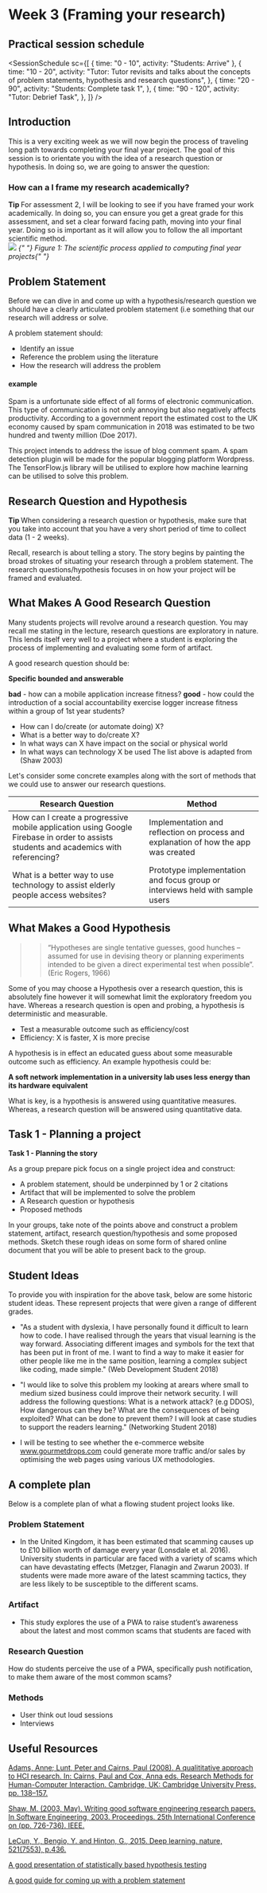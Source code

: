 
# Week 3 (Framing your research)

## Practical session schedule

<SessionSchedule
  sc={[
    { time: "0 - 10", activity: "Students: Arrive" },
    {
      time: "10 - 20",
      activity:
        "Tutor: Tutor revisits and talks about the concepts of problem statements, hypothesis and research questions",
    },
    {
      time: "20 - 90",
      activity: "Students: Complete task 1",
    },
    {
      time: "90 - 120",
      activity: "Tutor: Debrief Task",
    },
  ]}
/>

## Introduction

This is a very exciting week as we will now begin the process of traveling long path towards completing your final year project. The goal of this session is to orientate you with the idea of a research question or hypothesis. In doing so, we are going to answer the question:

### How can a I frame my research academically?

<MuiAlert severity="info">
  <AlertTitle>
    <strong> Tip </strong>
  </AlertTitle>
  For assessment 2, I will be looking to see if you have framed your work academically.
  In doing so, you can ensure you get a great grade for this assessment, and set
  a clear forward facing path, moving into your final year. Doing so is important
  as it will allow you to follow the all important scientific method.
</MuiAlert>

<br />

<img src="https://firebasestorage.googleapis.com/v0/b/computing-notes/o/images%2Fresearch-process.png?alt=media&token=ce597573-0444-45cf-9666-80645403848e" />

<em>
  {" "}
  Figure 1: The scientific process applied to computing final year projects{" "}
</em>

## Problem Statement

Before we can dive in and come up with a hypothesis/research question we should have a clearly articulated problem statement (i.e something that our research will address or solve.

A problem statement should:

- Identify an issue
- Reference the problem using the literature
- How the research will address the problem

#### example

Spam is a unfortunate side effect of all forms of electronic communication. This type of communication is not only annoying but also negatively affects productivity. According to a government report the estimated cost to the UK economy caused by spam communication in 2018 was estimated to be two hundred and twenty million (Doe 2017).

This project intends to address the issue of blog comment spam. A spam detection plugin will be made for the popular blogging platform Wordpress. The TensorFlow.js library will be utilised to explore how machine learning can be utilised to solve this problem.

## Research Question and Hypothesis

<MuiAlert severity="info">
  <AlertTitle>
    <strong> Tip </strong>
  </AlertTitle>
  When considering a research question or hypothesis, make sure that you take into
  account that you have a very short period of time to collect data (1 - 2 weeks).
</MuiAlert>

Recall, research is about telling a story. The story begins by painting the broad strokes of situating your research through a problem statement. The research questions/hypothesis focuses in on how your project will be framed and evaluated.

## What Makes A Good Research Question

Many students projects will revolve around a research question. You may recall me stating in the lecture, research questions are exploratory in nature. This lends itself very well to a project where a student is exploring the process of implementing and evaluating some form of artifact.

A good research question should be:

**Specific bounded and answerable**

**bad** - how can a mobile application increase fitness?
**good** - how could the introduction of a social accountability exercise logger increase fitness within a group of 1st year students?

- How can I do/create (or automate doing) X?
- What is a better way to do/create X?
- In what ways can X have impact on the social or physical world
- In what ways can technology X be used The list above is adapted from (Shaw 2003)

Let's consider some concrete examples along with the sort of methods that we could use to answer our research questions.

| Research Question                                                                                                                    | Method                                                                              |
| ------------------------------------------------------------------------------------------------------------------------------------ | ----------------------------------------------------------------------------------- |
| How can I create a progressive mobile application using Google Firebase in order to assists students and academics with referencing? | Implementation and reflection on process and explanation of how the app was created |
| What is a better way to use technology to assist elderly people access websites?                                                     | Prototype implementation and focus group or interviews held with sample users       |

## What Makes a Good Hypothesis

> > “Hypotheses are single tentative guesses, good hunches – assumed for use in devising theory or planning experiments intended to be given a direct experimental test when possible”. (Eric Rogers, 1966)

Some of you may choose a Hypothesis over a research question, this is absolutely fine however it will somewhat limit the exploratory freedom you have. Whereas a research question is open and probing, a hypothesis is deterministic and measurable.

- Test a measurable outcome such as efficiency/cost
- Efficiency: X is faster, X is more precise

A hypothesis is in effect an educated guess about some measurable outcome such as efficiency. An example hypothesis could be:

**A soft network implementation in a university lab uses less energy than its hardware equivalent**

What is key, is a hypothesis is answered using quantitative measures. Whereas, a research question will be answered using quantitative data.

## Task 1 - Planning a project

<MuiAlert severity="success">
  <AlertTitle>
    <strong> Task 1 - Planning the story</strong>
  </AlertTitle>


As a group prepare pick focus on a single project idea and construct:

- A problem statement, should be underpinned by 1 or 2 citations
- Artifact that will be implemented to solve the problem
- A Research question or hypothesis
- Proposed methods

In your groups, take note of the points above and construct a problem statement, artifact, research question/hypothesis and some proposed methods. Sketch these rough ideas on some form of shared online document that you will be able to present back to the group.

</MuiAlert>


## Student Ideas

To provide you with inspiration for the above task, below are some historic student ideas. These represent projects that were given a range of different grades.

- "As a student with dyslexia, I have personally found it difficult to learn how to code. I have realised through the years that visual learning is the way forward. Associating different images and symbols for the text that has been put in front of me. I want to find a way to make it easier for other people like me in the same position, learning a complex subject like coding, made simple." (Web Development Student 2018)

- "I would like to solve this problem my looking at arears where small to medium sized business could improve their network security. I will address the following questions: What is a network attack? (e.g DDOS), How dangerous can they be? What are the consequences of being exploited? What can be done to prevent them? I will look at case studies to support the readers learning." (Networking Student 2018)

- I will be testing to see whether the e-commerce website www.gourmetdrops.com could generate more traffic and/or sales by optimising the web pages using various UX methodologies.

## A complete plan

Below is a complete plan of what a flowing student project looks like.

### Problem Statement

- In the United Kingdom, it has been estimated that scamming causes up to £10 billion worth of damage every year (Lonsdale et al. 2016). University students in particular are faced with a variety of scams which can have devastating effects (Metzger, Flanagin and Zwarun 2003). If students were made more aware of the latest scamming tactics, they are less likely to be susceptible to the different scams.

### Artifact

- This study explores the use of a PWA to raise student’s awareness about the latest and most common scams that students are faced with

### Research Question

How do students perceive the use of a PWA, specifically push notification, to make them aware of the most common scams?

### Methods

- User think out loud sessions
- Interviews

## Useful Resources

[Adams, Anne; Lunt, Peter and Cairns, Paul (2008). A qualititative approach to HCI research. In: Cairns,
Paul and Cox, Anna eds. Research Methods for Human-Computer Interaction. Cambridge, UK: Cambridge University
Press, pp. 138–157.](http://oro.open.ac.uk/11911/3/9780521870122c07_p138-157.pdf)

[Shaw, M. (2003, May). Writing good software engineering research papers. In Software Engineering, 2003. Proceedings. 25th International Conference on (pp. 726-736). IEEE.](http://www.cis.famu.edu/~cen5055joe/Administrative/HowToWrite_ResearchPaper.pdf)

[LeCun, Y., Bengio, Y. and Hinton, G., 2015. Deep learning. nature, 521(7553), p.436.](https://creativecoding.soe.ucsc.edu/courses/cs523/slides/week3/DeepLearning_LeCun.pdf)

[A good presentation of statistically based hypothesis testing ](http://www.sci.utah.edu/~arpaiva/classes/UT_ece3530/hypothesis_testing.pdf)

[A good guide for coming up with a problem statement](https://education.nova.edu/Resources/uploads/app/35/files/arc_doc/from_problem_statement_to_research_questions.pdf)
